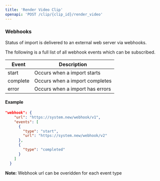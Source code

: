 ```yaml
---
title: 'Render Video Clip'
openapi: 'POST /clip/{clip_id}/render_video'
---
```





### Webhooks

Status of import is delivered to an external web server via webhooks.

The following is a full list of all webhook events which can be subscribed.

| Event    | Description |
| -------- | ------- |
| start    | Occurs when a import starts|
| complete | Occurs when a import completes    |
| error    | Occurs when a import has errors    |

#### Example
``` JSON
"webhook": {
    "url": "https://system.new/webhook/v1",
    "events": [
      {
        "type": "start",
        "url": "https://system.new/webhook/v2"
      },
      {
        "type": "completed"
      }
    ]
  }
  ```

  **Note:** Webhook url can be overidden for each event type
